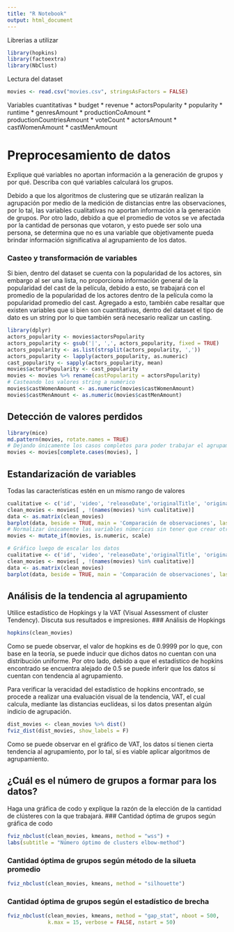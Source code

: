 ```yaml
---
title: "R Notebook"
output: html_document
---
```

Librerias a utilizar
```r
library(hopkins)
library(factoextra)
library(NbClust)
```
Lectura del dataset
```r
movies <- read.csv("movies.csv", stringsAsFactors = FALSE)
```
Variables cuantitativas
* budget
* revenue
* actorsPopularity
* popularity
* runtime
* genresAmount
* productionCoAmount
* productionCountriesAmount
* voteCount
* actorsAmount
* castWomenAmount
* castMenAmount


# Preprocesamiento de datos
Explique qué variables no aportan información a la generación de grupos y por qué. Describa con qué variables calculará los grupos.

Debido a que los algoritmos de clustering que se utizarán realizan la agrupación por medio de la medición de distancias entre las observaciones, por lo tal, las variables cualitativas no aportan información a la generación de grupos. Por otro lado, debido a que el promedio de votos se ve afectada por la cantidad de personas que votaron, y esto puede ser solo una persona, se determina que no es una variable que objetivamente pueda brindar información significativa al agrupamiento de los datos.

### Casteo y transformación de variables
Si bien, dentro del dataset se cuenta con la popularidad de los actores, sin embargo al ser una lista, no proporciona información general de la popularidad del cast de la película, debido a esto, se trabajará con el promedio de la popularidad de los actores dentro de la película como la popularidad promedio del cast. Agregado a esto, también cabe resaltar que existen variables que si bien son cuantitativas, dentro del dataset el tipo de dato es un string por lo que también será necesario realizar un casting.
```r
library(dplyr)
actors_popularity <- movies$actorsPopularity
actors_popularity <- gsub('|', ',', actors_popularity, fixed = TRUE)
actors_popularity <- as.list(strsplit(actors_popularity, ','))
actors_popularity <- lapply(actors_popularity, as.numeric)
cast_popularity <- sapply(actors_popularity, mean)
movies$actorsPopularity <- cast_popularity
movies <- movies %>% rename(castPopularity = actorsPopularity)
# Casteando los valores string a numérico
movies$castWomenAmount <- as.numeric(movies$castWomenAmount)
movies$castMenAmount <- as.numeric(movies$castMenAmount)
```

## Detección de valores perdidos
```r
library(mice)
md.pattern(movies, rotate.names = TRUE)
# Dejando únicamente los casos completos para poder trabajar el agrupamiento
movies <- movies[complete.cases(movies), ]
```
## Estandarización de variables
Todas las características estén en un mismo rango de valores
```r
cualitative <- c('id', 'video', 'releaseDate','originalTitle', 'originalLanguage', 'title', 'homePage', 'director', 'genres', 'productionCompany', 'productionCompanyCountry', 'productionCountry', 'actors', 'actorsCharacter', 'voteAvg')
clean_movies <- movies[ , !(names(movies) %in% cualitative)]
data <- as.matrix(clean_movies)
barplot(data, beside = TRUE, main = 'Comparación de observaciones', las=2)
# Normalizar únicamente las variables númericas sin tener que crear otro df
movies <- mutate_if(movies, is.numeric, scale)
```
```r
# Gráfico luego de escalar los datos
cualitative <- c('id', 'video', 'releaseDate','originalTitle', 'originalLanguage', 'title', 'homePage', 'director', 'genres', 'productionCompany', 'productionCompanyCountry', 'productionCountry', 'actors', 'actorsCharacter', 'voteAvg')
clean_movies <- movies[ , !(names(movies) %in% cualitative)]
data <- as.matrix(clean_movies)
barplot(data, beside = TRUE, main = 'Comparación de observaciones', las=2)
```
## Análisis de la tendencia al agrupamiento
Utilice estadístico de Hopkings y la VAT (Visual Assessment of cluster Tendency). Discuta sus resultados e impresiones.
### Análisis de Hopkings
```r
hopkins(clean_movies)
```
Como se puede observar, el valor de hopkins es de 0.9999 por lo que, con base en la teoría, se puede inducir que dichos datos no cuentan con una distribución uniforme. Por otro lado, debido a que el estadístico de hopkins encontrado se encuentra alejado de 0.5 se puede inferir que los datos sí cuentan con tendencia al agrupamiento.

Para verificar la veracidad del estadístico de hopkins encontrado, se procede a realizar una evaluación visual de la tendencia, VAT, el cual calcula, mediante las distancias euclídeas, si los datos presentan algún indicio de agrupación.
```r
dist_movies <- clean_movies %>% dist()
fviz_dist(dist_movies, show_labels = F)
```
Como se puede observar en el gráfico de VAT, los datos sí tienen cierta tendencia al agrupamiento, por lo tal, sí es viable aplicar algoritmos de agrupamiento.

## ¿Cuál es el número de grupos a formar para los datos?
Haga una gráfica de codo y explique la razón de la elección de la cantidad de clústeres con la que trabajará.
### Cantidad óptima de grupos según gráfica de codo
```r
fviz_nbclust(clean_movies, kmeans, method = "wss") +
labs(subtitle = "Número óptimo de clusters elbow-method")
```
### Cantidad óptima de grupos según método de la silueta promedio
```r
fviz_nbclust(clean_movies, kmeans, method = "silhouette")
```
### Cantidad óptima de grupos según el estadístico de brecha

```r
fviz_nbclust(clean_movies, kmeans, method = "gap_stat", nboot = 500,
             k.max = 15, verbose = FALSE, nstart = 50)
```
